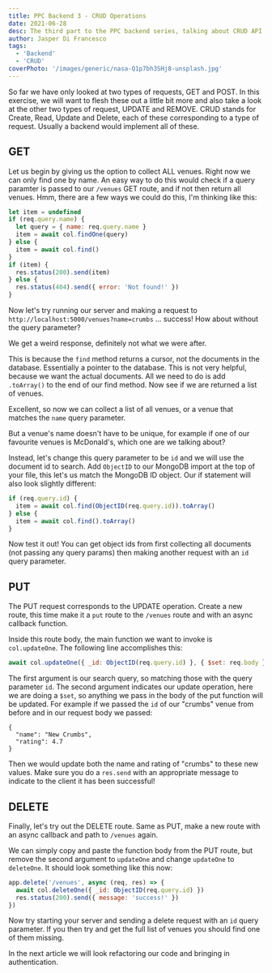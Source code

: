 ```yaml
---
title: PPC Backend 3 - CRUD Operations
date: 2021-06-28
desc: The third part to the PPC backend series, talking about CRUD API operations.
author: Jasper Di Francesco
tags:
  - 'Backend'
  - 'CRUD'
coverPhoto: '/images/generic/nasa-Q1p7bh3SHj8-unsplash.jpg'
---
```


So far we have only looked at two types of requests, GET and POST. In this exercise, we will want to flesh these out a little bit more and also take a look at the other two types of request, UPDATE and REMOVE. CRUD stands for Create, Read, Update and Delete, each of these corresponding to a type of request. Usually a backend would implement all of these.

## GET

Let us begin by giving us the option to collect ALL venues. Right now we can only find one by name. An easy way to do this would check if a query paramter is passed to our `/venues` GET route, and if not then return all venues. Hmm, there are a few ways we could do this, I'm thinking like this:

```javascript:venuesWatcher/index.js
let item = undefined
if (req.query.name) {
  let query = { name: req.query.name }
  item = await col.findOne(query)
} else {
  item = await col.find()
}
if (item) {
  res.status(200).send(item)
} else {
  res.status(404).send({ error: 'Not found!' })
}
```

Now let's try running our server and making a request to `http://localhost:5000/venues?name=crumbs` ... success! How about without the query parameter?

We get a weird response, definitely not what we were after.

This is because the `find` method returns a cursor, not the documents in the database. Essentially a pointer to the database. This is not very helpful, because we want the actual documents. All we need to do is add `.toArray()` to the end of our find method. Now see if we are returned a list of venues.

Excellent, so now we can collect a list of all venues, or a venue that matches the `name` query parameter.

But a venue's name doesn't have to be unique, for example if one of our favourite venues is McDonald's, which one are we talking about?

Instead, let's change this query parameter to be `id` and we will use the document id to search. Add `ObjectID` to our MongoDB import at the top of your file, this let's us match the MongoDB ID object. Our if statement will also look slightly different:

```javascript:venuesWatcher/index.js
if (req.query.id) {
  item = await col.find(ObjectID(req.query.id)).toArray()
} else {
  item = await col.find().toArray()
}
```

Now test it out! You can get object ids from first collecting all documents (not passing any query params) then making another request with an `id` query parameter.

## PUT

The PUT request corresponds to the UPDATE operation. Create a new route, this time make it a `put` route to the `/venues` route and with an async callback function.

Inside this route body, the main function we want to invoke is `col.updateOne`. The following line accomplishes this:

```javascript:venuesWatcher/index.js
await col.updateOne({ _id: ObjectID(req.query.id) }, { $set: req.body })
```

The first argument is our search query, so matching those with the query parameter `id`. The second argument indicates our update operation, here we are doing a `$set`, so anything we pass in the body of the put function will be updated. For example if we passed the `id` of our "crumbs" venue from before and in our request body we passed:

```json:
{
  "name": "New Crumbs",
  "rating": 4.7
}
```

Then we would update both the name and rating of "crumbs" to these new values. Make sure you do a `res.send` with an appropriate message to indicate to the client it has been successful!

## DELETE

Finally, let's try out the DELETE route. Same as PUT, make a new route with an async callback and path to `/venues` again.

We can simply copy and paste the function body from the PUT route, but remove the second argument to `updateOne` and change `updateOne` to `deleteOne`. It should look something like this now:

```javascript:venuesWatcher/index.js
app.delete('/venues', async (req, res) => {
  await col.deleteOne({ _id: ObjectID(req.query.id) })
  res.status(200).send({ message: 'success!' })
})
```

Now try starting your server and sending a delete request with an `id` query parameter. If you then try and get the full list of venues you should find one of them missing.

In the <Link href="/articles/ppc-backend-4">next article</Link> we will look refactoring our code and bringing in authentication.
